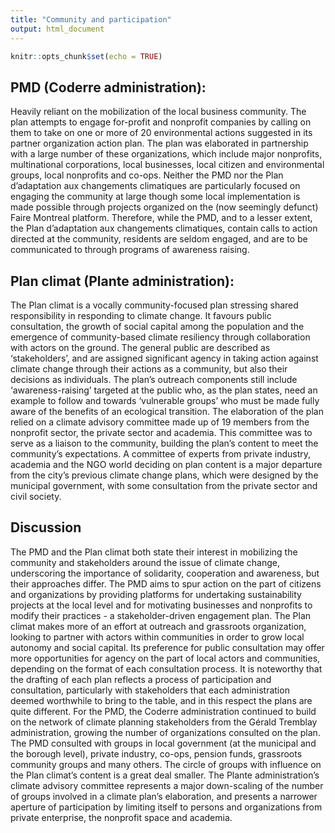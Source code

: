 ```yaml
---
title: "Community and participation"
output: html_document
---
```


```r
knitr::opts_chunk$set(echo = TRUE)
```

## PMD (Coderre administration): 

Heavily reliant on the mobilization of the local business community. The plan attempts to engage for-profit and nonprofit companies by calling on them to take on one or more of 20 environmental actions suggested in its partner organization action plan. The plan was elaborated in partnership with a large number of these organizations, which include major nonprofits, multinational corporations, local businesses, local citizen and environmental groups, local nonprofits and co-ops. Neither the PMD nor the Plan d’adaptation aux changements climatiques are particularly focused on engaging the community at large though some local implementation is made possible through projects organized on the (now seemingly defunct) Faire Montreal platform. Therefore, while the PMD, and to a lesser extent, the Plan d’adaptation aux changements climatiques, contain calls to action directed at the community, residents are seldom engaged, and are to be communicated to through programs of awareness raising.

## Plan climat (Plante administration): 

The Plan climat is a vocally community-focused plan stressing shared responsibility in responding to climate change. It favours public consultation, the growth of social capital among the population and the emergence of community-based climate resiliency through collaboration with actors on the ground. The general public are described as ‘stakeholders’, and are assigned significant  agency in taking action against climate change through their actions as a community, but also their decisions as individuals. The plan’s outreach components still include ‘awareness-raising’ targeted at the public who, as the plan states, need an example to follow and towards ‘vulnerable groups’ who must be made fully aware of the benefits of an ecological transition. The elaboration of the plan relied on a climate advisory committee made up of 19 members from the nonprofit sector, the private sector and academia. This committee was to serve as a liaison to the community, building the plan’s content to meet the community’s expectations. A committee of experts from private industry, academia and the NGO world deciding on plan content is a major departure from the city’s previous climate change plans, which were designed by the municipal government, with some consultation from the private sector and civil society. 

## Discussion

The PMD and the Plan climat both state their interest in mobilizing the community and stakeholders around the issue of climate change, underscoring the importance of solidarity, cooperation and awareness, but their approaches differ. The PMD aims to spur action on the part of citizens and organizations by providing platforms for undertaking sustainability projects at the local level and for motivating businesses and nonprofits to modify their practices - a stakeholder-driven engagement plan. The Plan climat makes more of an effort at outreach and grassroots organization, looking to partner with actors within communities in order to grow local autonomy and social capital. Its preference for public consultation may offer more opportunities for agency on the part of local actors and communities, depending on the format of each consultation process. It is noteworthy that the drafting of each plan reflects a process of participation and consultation, particularly with stakeholders that each administration deemed worthwhile to bring to the table, and in this respect the plans are quite different. For the PMD, the Coderre administration continued to build on the network of climate planning stakeholders from the Gérald Tremblay administration, growing the number of organizations consulted on the plan. The PMD consulted with groups in local government (at the municipal and the borough level), private industry, co-ops, pension funds, grassroots community groups and many others. The circle of groups with influence on the Plan climat’s content is a great deal smaller. The Plante administration’s climate advisory committee represents a major down-scaling of the number of groups involved in a climate plan’s elaboration, and presents a narrower aperture of participation by limiting itself to persons and organizations from private enterprise, the nonprofit space and academia.
